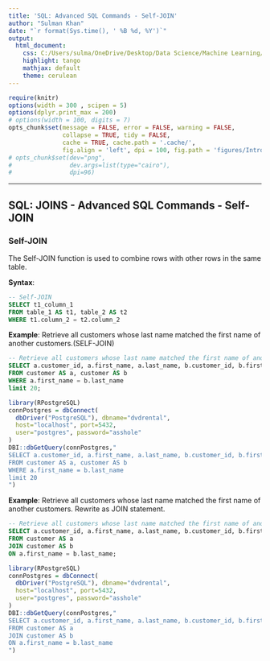 ---
title: 'SQL: Advanced SQL Commands - Self-JOIN'
author: "Sulman Khan"
date: "`r format(Sys.time(), ' %B %d, %Y')`"
output: 
  html_document:
    css: C:/Users/sulma/OneDrive/Desktop/Data Science/Machine Learning/gf_small_touches.css
    highlight: tango
    mathjax: default
    theme: cerulean
---

```{r setup, cache = FALSE, echo = FALSE, message = FALSE, warning = FALSE, tidy = FALSE}
require(knitr)
options(width = 300 , scipen = 5)
options(dplyr.print_max = 200)
# options(width = 100, digits = 7)
opts_chunk$set(message = FALSE, error = FALSE, warning = FALSE, 
               collapse = TRUE, tidy = FALSE,
               cache = TRUE, cache.path = '.cache/', 
               fig.align = 'left', dpi = 100, fig.path = 'figures/Introductiontotextanalytics/')
# opts_chunk$set(dev="png", 
#                dev.args=list(type="cairo"),
#                dpi=96)
```
---

## SQL: JOINS - Advanced SQL Commands - Self-JOIN


### Self-JOIN

The Self-JOIN function is used to combine rows with other rows in the same table.



**Syntax**: 

```{sql, eval = FALSE}
-- Self-JOIN
SELECT t1_column_1
FROM table_1 AS t1, table_2 AS t2
WHERE t1.column_2 = t2.column_2  
```


**Example**: Retrieve all customers whose last name matched the first name of another customers.(SELF-JOIN)

```{sql, eval = FALSE}
-- Retrieve all customers whose last name matched the first name of another customers. (SELF-JOIN)
SELECT a.customer_id, a.first_name, a.last_name, b.customer_id, b.first_name, b.last_name
FROM customer AS a, customer AS b
WHERE a.first_name = b.last_name 
limit 20;
```

```{r, echo=FALSE, message=FALSE}
library(RPostgreSQL)
connPostgres = dbConnect(
  dbDriver("PostgreSQL"), dbname="dvdrental", 
  host="localhost", port=5432, 
  user="postgres", password="asshole"
)
DBI::dbGetQuery(connPostgres,"
SELECT a.customer_id, a.first_name, a.last_name, b.customer_id, b.first_name, b.last_name
FROM customer AS a, customer AS b
WHERE a.first_name = b.last_name 
limit 20
")
```

**Example**: Retrieve all customers whose last name matched the first name of another customers. Rewrite as JOIN statement.

```{sql, eval = FALSE}
-- Retrieve all customers whose last name matched the first name of another customers. JOIN Statement
SELECT a.customer_id, a.first_name, a.last_name, b.customer_id, b.first_name, b.last_name
FROM customer AS a
JOIN customer AS b
ON a.first_name = b.last_name;
```

```{r, echo=FALSE, message=FALSE}
library(RPostgreSQL)
connPostgres = dbConnect(
  dbDriver("PostgreSQL"), dbname="dvdrental", 
  host="localhost", port=5432, 
  user="postgres", password="asshole"
)
DBI::dbGetQuery(connPostgres,"
SELECT a.customer_id, a.first_name, a.last_name, b.customer_id, b.first_name, b.last_name
FROM customer AS a
JOIN customer AS b
ON a.first_name = b.last_name
")
```